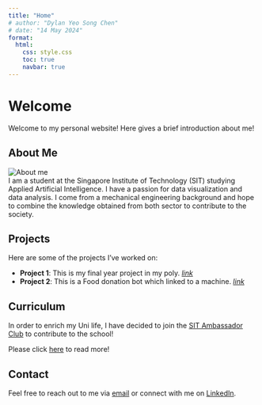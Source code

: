 ---
title: "Home"
# author: "Dylan Yeo Song Chen"
# date: "14 May 2024"
format:
  html:
    css: style.css
    toc: true
    navbar: true
---

# Welcome

Welcome to my personal website! Here gives a brief introduction about me!

## About Me

![About me](image/sc.jpg)
<br>I am a student at the Singapore Institute of Technology (SIT) studying Applied Artificial Intelligence. I have a passion for data visualization and data analysis. I come from a mechanical engineering background and hope to combine the knowledge obtained from both sector to contribute to the society. 

## Projects

Here are some of the projects I've worked on:

- **Project 1**: This is my final year project in my poly. [*link*](project1.html) 
- **Project 2**: This is a Food donation bot which linked to a machine. [*link*](project2.html)

## Curriculum

In order to enrich my Uni life, I have decided to join the [SIT Ambassador Club](https://www.singaporetech.edu.sg/sitizen-ambassadors/homepage) to contribute to the school! 


Please click [here](ambassador.html) to read more!

## Contact

Feel free to reach out to me via [email](mailto:your.email@example.com) or connect with me on [LinkedIn](https://www.linkedin.com/in/your-profile).
